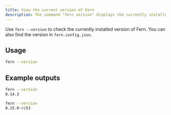 ```yaml
---
title: View the current version of Fern
description: The command "fern version" displays the currently installed version of Fern.
---
```


Use `fern --version` to check the currently installed version of Fern. You can also find the version in `fern.config.json`. 

## Usage

```bash
fern --version
```

## Example outputs

```bash
fern --version
0.14.3
```

```bash
fern --version
0.15.0-rc53
```

